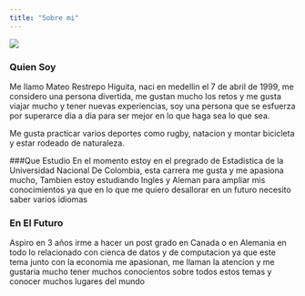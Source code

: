 ```yaml
---
title: "Sobre mi"
---
```



![](mateo.png)


### Quien Soy 
Me llamo Mateo Restrepo Higuita, naci en medellin el 7 de abril de 1999, me considero una persona divertida, me gustan mucho los retos y me gusta viajar mucho  y tener nuevas experiencias, soy una persona que se esfuerza por superarce dia a dia para ser mejor en lo que haga sea lo que sea. 

Me gusta practicar varios deportes como rugby, natacion y montar bicicleta y estar rodeado de naturaleza. 


###Que Estudio 
En el momento estoy en el pregrado de Estadistica de la Universidad Nacional De Colombia, esta carrera me gusta y me apasiona mucho, Tambien estoy estudiando Ingles y Aleman para ampliar mis conocimientos ya que en lo que me quiero desallorar en un futuro necesito saber varios idiomas 



### En El Futuro
Aspiro en 3 años irme a hacer un post grado en Canada o en Alemania en todo lo relacionado con cienca de datos y de computacion ya que este tema junto con la economia me apasionan, me llaman la atencion  y me gustaria mucho tener muchos conocientos sobre todos estos temas y conocer muchos lugares del mundo 





